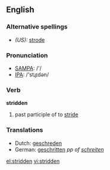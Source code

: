 ==English==

===Alternative spellings===
* ''(US):'' [[strode]]

===Pronunciation===
*[[w:SAMPA|SAMPA]]: /'/
*[[w:IPA|IPA]]: /'stɻɪdən/

===Verb===
'''stridden'''

# {{UK}} past participle of to [[stride]]

===Translations===
*Dutch: [[geschreden]]
*German: [[geschritten]] ''pp of [[schreiten]]''

[[el:stridden]]
[[vi:stridden]]